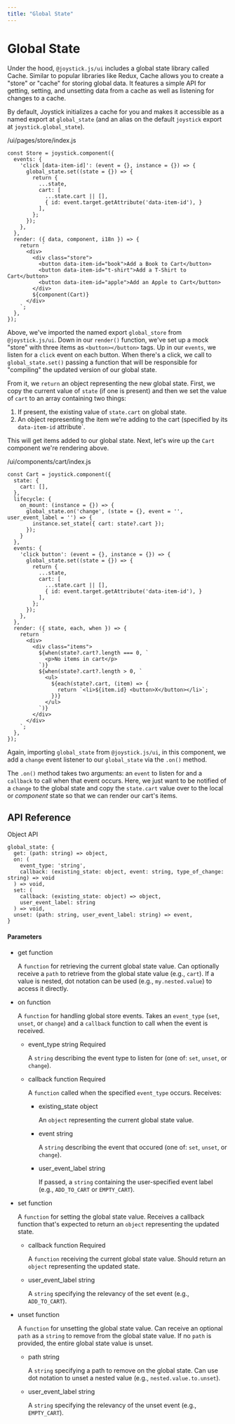 ```yaml
---
title: "Global State"
---
```


# Global State

Under the hood, `@joystick.js/ui` includes a global state library called Cache. Similar to popular libraries like Redux, Cache allows you to create a "store" or "cache" for storing global data. It features a simple API for getting, setting, and unsetting data from a cache as well as listening for changes to a cache.

By default, Joystick initializes a cache for you and makes it accessible as a named export at `global_state` (and an alias on the default `joystick` export at `joystick.global_state`).

/ui/pages/store/index.js


    const Store = joystick.component({
      events: {
        'click [data-item-id]': (event = {}, instance = {}) => {
          global_state.set((state = {}) => {
            return {
              ...state,
              cart: [
                ...state.cart || [],
                { id: event.target.getAttribute('data-item-id'), }
              ],
            };
          });
        },
      },
      render: ({ data, component, i18n }) => {
        return `
          <div>
            <div class="store">
              <button data-item-id="book">Add a Book to Cart</button>
              <button data-item-id="t-shirt">Add a T-Shirt to Cart</button>
              <button data-item-id="apple">Add an Apple to Cart</button>
            </div>
            ${component(Cart)}
          </div>
        `;
      },
    });


Above, we've imported the named export `global_store` from `@joystick.js/ui`. Down in our `render()` function, we've set up a mock "store" with three items as `<button></button>` tags. Up in our `events`, we listen for a `click` event on each button. When there's a click, we call to `global_state.set()` passing a function that will be responsible for "compiling" the updated version of our global state.

From it, we `return` an object representing the new global state. First, we copy the current value of `state` (if one is present) and then we set the value of `cart` to an array containing two things:

1.  If present, the existing value of `state.cart` on global state.
2.  An object representing the item we're adding to the cart (specified by its `data-item-id` attribute\`.

This will get items added to our global state. Next, let's wire up the `Cart` component we're rendering above.

/ui/components/cart/index.js


    const Cart = joystick.component({
      state: {
        cart: [],
      },
      lifecycle: {
        on_mount: (instance = {}) => {
          global_state.on('change', (state = {}, event = '', user_event_label = '') => {
            instance.set_state({ cart: state?.cart });
          });
        }
      },
      events: {
        'click button': (event = {}, instance = {}) => {
          global_state.set((state = {}) => {
            return {
              ...state,
              cart: [
                ...state.cart || [],
                { id: event.target.getAttribute('data-item-id'), }
              ],
            };
          });
        },
      },
      render: ({ state, each, when }) => {
        return `
          <div>
            <div class="items">
              ${when(state?.cart?.length === 0, `
                <p>No items in cart</p>
              `)}
              ${when(state?.cart?.length > 0, `
                <ul>
                  ${each(state?.cart, (item) => {
                    return `<li>${item.id} <button>X</button></li>`;
                  })}
                </ul>
              `)}
            </div>
          </div>
        `;
      },
    });


Again, importing `global_state` from `@joystick.js/ui`, in this component, we add a `change` event listener to our `global_state` via the `.on()` method.

The `.on()` method takes two arguments: an `event` to listen for and a `callback` to call when that event occurs. Here, we just want to be notified of a `change` to the global state and copy the `state.cart` value over to the local or _component_ state so that we can render our cart's items.

## API Reference

Object API

    global_state: {
      get: (path: string) => object,
      on: (
        event_type: 'string',
        callback: (existing_state: object, event: string, type_of_change: string) => void
      ) => void,
      set: (
        callback: (existing_state: object) => object,
        user_event_label: string
      ) => void,
      unset: (path: string, user_event_label: string) => event,
    }

#### Parameters

- get function

  A `function` for retrieving the current global state value. Can optionally receive a `path` to retrieve from the global state value (e.g., `cart`). If a value is nested, dot notation can be used (e.g., `my.nested.value`) to access it directly.

- on function

  A `function` for handling global store events. Takes an `event_type` (`set`, `unset`, or `change`) and a `callback` function to call when the event is received.

  - event_type string Required

    A `string` describing the event type to listen for (one of: `set`, `unset`, or `change`).

  - callback function Required

    A `function` called when the specified `event_type` occurs. Receives:

    - existing_state object

      An `object` representing the current global state value.

    - event string

      A `string` describing the event that occured (one of: `set`, `unset`, or `change`).

    - user_event_label string

      If passed, a `string` containing the user-specified event label (e.g., `ADD_TO_CART` or `EMPTY_CART`).

- set function

  A `function` for setting the global state value. Receives a callback function that's expected to return an `object` representing the updated state.

  - callback function Required

    A `function` receiving the current global state value. Should return an `object` representing the updated state.

  - user_event_label string

    A `string` specifying the relevancy of the set event (e.g., `ADD_TO_CART`).

- unset function

  A `function` for unsetting the global state value. Can receive an optional `path` as a `string` to remove from the global state value. If no `path` is provided, the entire global state value is unset.

  - path string

    A `string` specifying a path to remove on the global state. Can use dot notation to unset a nested value (e.g., `nested.value.to.unset`).

  - user_event_label string

    A `string` specifying the relevancy of the unset event (e.g., `EMPTY_CART`).
